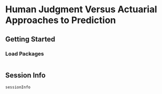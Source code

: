# Human Judgment Versus Actuarial Approaches to Prediction {#sec-judgmentVsActuarial}

## Getting Started {#sec-judgmentVsActuarialGettingStarted}

### Load Packages {#sec-judgmentVsActuarialLoadPackages}

```r

```

::: {.content-visible when-format="html"}

## Session Info {#sec-judgmentVsActuarialSessionInfo}

```r
sessionInfo
```

:::
